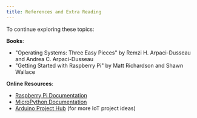 ```yaml
---
title: References and Extra Reading
---
```


To continue exploring these topics:

**Books**:

- "Operating Systems: Three Easy Pieces" by Remzi H. Arpaci-Dusseau and Andrea C. Arpaci-Dusseau
- "Getting Started with Raspberry Pi" by Matt Richardson and Shawn Wallace

**Online Resources**:

- [Raspberry Pi Documentation](https://www.raspberrypi.org/documentation/)
- [MicroPython Documentation](https://docs.micropython.org/)
- [Arduino Project Hub](https://create.arduino.cc/projecthub) (for more IoT project ideas)
